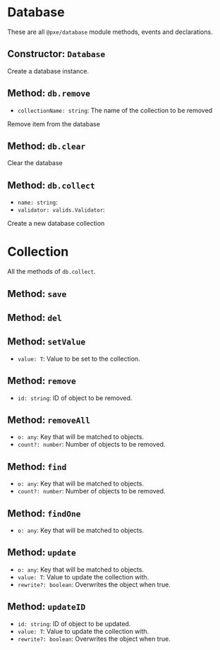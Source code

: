 # Database
These are all `@pxe/database` module methods, events and declarations.

## Constructor: `Database`
Create a database instance.

## Method: `db.remove`
- `collectionName: string`: The name of the collection to be removed

Remove item from the database

## Method: `db.clear`
Clear the database

## Method: `db.collect`
- `name: string`:
- `validator: valids.Validator`:

Create a new database collection

# Collection
All the methods of `db.collect`.

## Method: `save`

## Method: `del`

## Method: `setValue`
- `value: T`: Value to be set to the collection.

## Method: `remove`
- `id: string`: ID of object to be removed.

## Method: `removeAll`
- `o: any`: Key that will be matched to objects.
- `count?: number`: Number of objects to be removed.

## Method: `find`
- `o: any`: Key that will be matched to objects.
- `count?: number`: Number of objects to be removed.

## Method: `findOne`
- `o: any`: Key that will be matched to objects.

## Method: `update`
- `o: any`: Key that will be matched to objects.
- `value: T`: Value to update the collection with.
- `rewrite?: boolean`: Overwrites the object when true.

## Method: `updateID`
- `id: string`: ID of object to be updated.
- `value: T`: Value to update the collection with.
- `rewrite?: boolean`: Overwrites the object when true.
